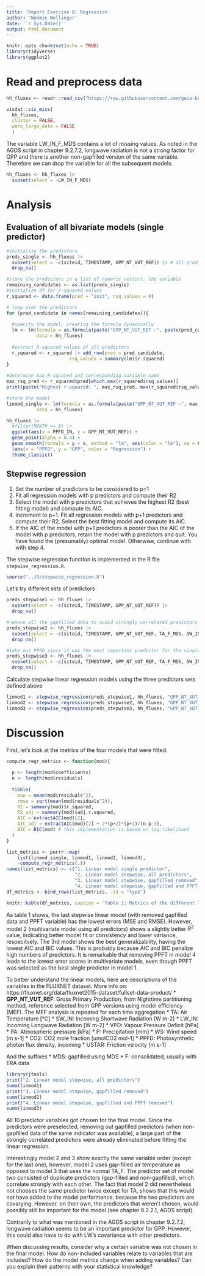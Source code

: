 ```yaml
---
title: 'Report Exercise 8: Regression'
author: 'Noémie Wellinger'
date: '`r Sys.Date()`'
output: html_document
---
```


```r
knitr::opts_chunk$set(echo = TRUE)
library(tidyverse)
library(ggplot2)

```


# Read and preprocess data
```r
hh_fluxes <- readr::read_csv("https://raw.githubusercontent.com/geco-bern/agds/main/data/df_for_stepwise_regression.csv")
```

```r
visdat::vis_miss(
  hh_fluxes,
  cluster = FALSE, 
  warn_large_data = FALSE
  )
```
The variable LW_IN_F_MDS contains a lot of missing values. As noted in the AGDS script in chapter 9.2.7.2, longwave radiation is not a  strong factor for GPP and there is another non-gapfilled version of the same variable. Therefore we can drop the variable for all the subsequent models.

```r
hh_fluxes <- hh_fluxes |>
  subset(select = -LW_IN_F_MDS)
```


# Analysis
## Evaluation of all bivariate models (single predictor)
```r
#initialize the predictors
preds_single <- hh_fluxes |> 
  subset(select = -c(siteid, TIMESTAMP, GPP_NT_VUT_REF)) |> # all predictors
  drop_na()

#store the predictors in a list of numeric vectors, the variable 
remaining_candidates <- as.list(preds_single)
#initialize df for r-squared values
r_squared <- data.frame(pred = "init", rsq_values = 0)

# loop over the predictors
for (pred_candidate in names(remaining_candidates)){
  
  #specify the model, creating the formula dynamically
  lm <- lm(formula = as.formula(paste("GPP_NT_VUT_REF ~", paste(pred_candidate, collapse = "+"))), 
           data = hh_fluxes)
  
  #extract R-squared values of all predictors
  r_squared <- r_squared |> add_row(pred = pred_candidate, 
                       rsq_values = summary(lm)$r.squared)
}
  
#determine max R-squared and corresponding variable name
max_rsq_pred <- r_squared$pred[which.max(r_squared$rsq_values)]
print(paste("Highest r-squared: ", max_rsq_pred, max(r_squared$rsq_values)))

#store the model 
linmod_single <- lm(formula = as.formula(paste("GPP_NT_VUT_REF ~", max_rsq_pred)), 
           data = hh_fluxes)

```
```r
hh_fluxes |>
  #filter(MONTH == 8) |>
  ggplot(aes(x = PPFD_IN, y = GPP_NT_VUT_REF)) +
  geom_point(alpha = 0.4) +
  geom_smooth(formula = y ~ x, method = "lm", aes(color = "lm"), se = FALSE) +
  labs(x = "PPFD", y = "GPP", color = "Regression") +
  theme_classic()
```



## Stepwise regression
1. Set the number of predictors to be considered to p=1
2. Fit all regression models with p predictors and compute their R2
3. Select the model with p predictors that achieves the highest R2 (best fitting model) and compute its AIC.
4. Increment to p+1. 
   Fit all regression models with p+1 predictors and compute their R2. 
   Select the best fitting model and compute its AIC.
5. If the AIC of the model with p+1 predictors is poorer than the AIC of the model with p predictors, 
   retain the model with p predictors and quit. 
   You have found the (presumably) optimal model. Otherwise, continue with with step 4. 


The stepwise regression function is implemented in the R file `stepwise_regression.R`.
```r
source("../R/stepwise_regression.R")
```

Let's try different sets of predictors
```r
preds_stepwise1 <- hh_fluxes |> 
  subset(select = -c(siteid, TIMESTAMP, GPP_NT_VUT_REF)) |>
  drop_na()

#remove all the gapfilled data to avoid strongly correlated predictors
preds_stepwise2 <- hh_fluxes |> 
  subset(select = -c(siteid, TIMESTAMP, GPP_NT_VUT_REF, TA_F_MDS, SW_IN_F_MDS, VPD_F_MDS)) |>
  drop_na()

#take out PPFD_since it was the most important predictor for the single model
preds_stepwise3 <- hh_fluxes |> 
  subset(select = -c(siteid, TIMESTAMP, GPP_NT_VUT_REF, TA_F_MDS, SW_IN_F_MDS, VPD_F_MDS, PPFD_IN)) |>
  drop_na()
```

Calculate stepwise linear regression models using the three predictors sets defined above
```r
linmod1 <- stepwise_regression(preds_stepwise1, hh_fluxes, "GPP_NT_VUT_REF")
linmod2 <- stepwise_regression(preds_stepwise2, hh_fluxes, "GPP_NT_VUT_REF")
linmod3 <- stepwise_regression(preds_stepwise3, hh_fluxes, "GPP_NT_VUT_REF")
```

# Discussion

First, let's look at the metrics of the four models that were fitted.
```r
compute_regr_metrics <- function(mod){
  
  p <- length(mod$coefficients)
  n <- length(mod$residuals)
  
  tibble(
    mse = mean(mod$residuals^2),
    rmse = sqrt(mean(mod$residuals^2)),
    R2 = summary(mod)$r.squared,
    R2_adj = summary(mod)$adj.r.squared,
    AIC = extractAIC(mod)[2],
    AIC_adj = extractAIC(mod)[2] + 2*(p+2)*(p+3)/(n-p-3),
    BIC = BIC(mod) # this implementation is based on log-likelihood
  )
}

list_metrics <- purrr::map(
    list(linmod_single, linmod1, linmod2, linmod3), 
    ~compute_regr_metrics(.))
names(list_metrics) <- c("1. Linear model single predictor", 
                         "2. Linear model stepwise, all predictors", 
                         "3. Linear model stepwise, gapfilled removed",
                         "4. Linear model stepwise, gapfilled and PPFT removed")
df_metrics <- bind_rows(list_metrics, .id = "type")

knitr::kable(df_metrics, caption = "Table 1: Metrics of the different linear models", digits = 3, "simple")
```
As table 1 shows, the last stepwise linear model (with removed gapfilled data and PPFT variable) has the lowest errors (MSE and RMSE). However, model 2 (multivariate model using all predictors) shows a slightly better $R^2$ value, indicating better model fit or consistency and lower variance, respecitvely. The 3rd model shows the best generalizability, having the lowest AIC and BIC values. This is probably because AIC and BIC penalize high numbers of predictors. 
It is remarkable that removing PPFT in model 4 leads to the lowest error scores in multivariate models, even though PPFT was selected as the best single predictor in model 1.


To better understand the linear models, here are descriptions of the variables in the FLUXNET dataset.
More info on: https://fluxnet.org/data/fluxnet2015-dataset/fullset-data-product/
* **GPP_NT_VUT_REF**: Gross Primary Production, from Nighttime partitioning method, reference selected from GPP versions using model efficiency (MEF). The MEF analysis is repeated for each time aggregation
* TA: Air Temperature [°C]
* SW_IN: Incoming Shortwave Radiation [W m-2]
* LW_IN: Incoming Longwave Radiation [W m-2]
* VPD: Vapour Pressure Deficit [hPa]
* PA: Atmospheric pressure [kPa]
* P: Precipitation [mm]
* WS: Wind speed [m s-1]
* CO2: CO2 mole fraction [umolCO2 mol-1]
* PPFD: Photosynthetic photon flux density, incoming
* USTAR: Friction velocity [m s-1]

And the suffixes 
* MDS: gapfilled using MDS
* F: consolidated, usually with ERA data
```r
library(jtools)
print("2. Linear model stepwise, all predictors") 
summ(linmod1)
print("3. Linear model stepwise, gapfilled removed")
summ(linmod2)
print("4. Linear model stepwise, gapfilled and PPFT removed")
summ(linmod3)
```
All 10 predictor variables got chosen for the final model. Since the predictors were preselected, removing out gapfilled predictors (when non-gapfilled data of the same indicator was available), a large part of the strongly correlated predictors were already eliminated before fitting the linear regression. 

Interestingly model 2 and 3 show exactly the same variable order (except for the last one), however, model 2 uses gap-filled air temperature as opposed to model 3 that uses the normal TA_F. The predictor set of model two consisted of duplicate predictors (gap-filled and non-gapfilled), which correlate strongly with each other. The fact that model 2 did nevertheless not chooses the same predictor twice except for TA, shows that this would not have added to the model performance, because the two predictors are covarying. However, on their own, the predictors that weren't chosen, would possibly still be important for the model (see chapter 8.2.2.1, AGDS script).

Contrarily to what was mentioned in the AGDS script in chapter 9.2.7.2, longwave radiation seems to be an important predictor for GPP. However, this could also have to do with LW's covariance with other predictors.




When discussing results, consider why a certain variable was not chosen in the final model. How do non-included variables relate to variables that are included? How do the model metrics change when adding variables? Can you explain their patterns with your statistical knowledge?



